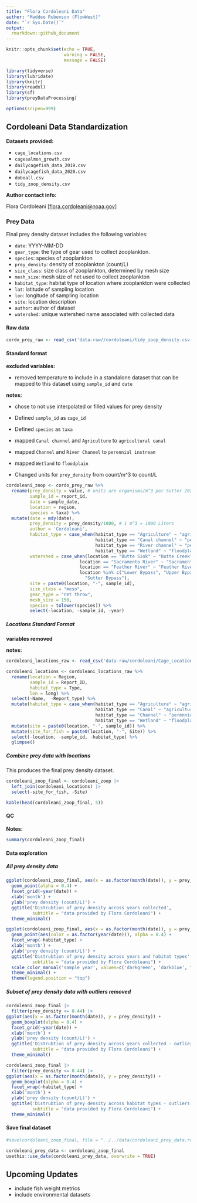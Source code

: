```yaml
---
title: "Flora Cordoleani Data"
author: "Maddee Rubenson (FlowWest)"
date: "`r Sys.Date()`"
output:
  rmarkdown::github_document
---
```


```r
knitr::opts_chunk$set(echo = TRUE,
                      warning = FALSE, 
                      message = FALSE)

library(tidyverse)
library(lubridate)
library(knitr)
library(readxl)
library(sf)
library(preyDataProcessing)

options(scipen=999)
```

## Cordoleani Data Standardization

**Datasets provided:**

-   `cage_locations.csv`
-   `cagesalmon_growth.csv`
-   `dailycagefish_data_2019.csv`
-   `dailycagefish_data_2020.csv`
-   `doboall.csv`
-   `tidy_zoop_density.csv`

**Author contact info:**

Flora Cordoleani [[flora.cordoleani\@noaa.gov](flora.cordolean@noaa.gov)]

### Prey Data

Final prey density dataset includes the following variables:

-   `date`: YYYY-MM-DD
-   `gear_type`: the type of gear used to collect zooplankton.
-   `species`: species of zooplankton
-   `prey_density`: density of zooplankton (count/L)
-   `size_class`: size class of zooplankton, determined by mesh size
-   `mesh_size`: mesh size of net used to collect zooplankton
-   `habitat_type`: habitat type of location where zooplankton were collected
-   `lat`: latitude of sampling location
-   `lon`: longitude of sampling location
-   `site`: location description
-   `author`: author of dataset
-   `watershed`: unique watershed name associated with collected data

#### Raw data

```r
cordo_prey_raw <- read_csv('data-raw//cordoleani/tidy_zoop_density.csv') |> glimpse()

```

#### Standard format

**excluded variables:**

-   removed temperature to include in a standalone dataset that can be mapped to this dataset using `sample_id` and `date`

**notes:**

-   chose to not use interpolated or filled values for prey density

-   Defined `sample_id` as `cage_id`

-   Defined `species` as `taxa`

-   mapped `Canal channel` and `Agriculture` to `agricultural canal`

-   mapped `Channel` and `River Channel` to `perennial instream`

-   mapped `Wetland` to `floodplain`

-   Changed units for `prey_density` from count/m\^3 to count/L

```r
cordoleani_zoop <- cordo_prey_raw %>% 
  rename(prey_density = value, # units are organisms/m^3 per Sutter 2020 report 
         sample_id = report_id,
         date = sample_date,
         location = region,
         species = taxa) %>%
  mutate(date = mdy(date),
         prey_density = prey_density/1000, # 1 m^3 = 1000 Liters 
         author = 'Cordoleani',
         habitat_type = case_when(habitat_type == "Agriculture" ~ "agricultural canal",
                                  habitat_type == "Canal channel" ~ "perennial instream",
                                  habitat_type == "River channel" ~ "perennial instream",
                                  habitat_type == "Wetland" ~ "floodplain"),
         watershed = case_when(location == "Butte Sink" ~ "Butte Creek", 
                            location == "Sacramento River" ~ "Sacramento River", 
                            location == "Feather River" ~ "Feather River", 
                            location %in% c("Lower Bypass", "Upper Bypass") ~ 
                              "Sutter Bypass"), 
         site = paste0(location, "-", sample_id),
         size_class = "meso",
         gear_type = "net throw",
         mesh_size = 150,
         species = tolower(species)) %>% 
         select(-location, -sample_id, -year) 

```

##### Locations Standard Format

**variables removed**

**notes:**

```r
cordoleani_locations_raw <- read_csv('data-raw/cordoleani/Cage_Locations.csv')

cordoleani_locations <- cordoleani_locations_raw %>%
  rename(location = Region, 
         sample_id = Report_ID, 
         habitat_type = Type, 
         lon = long) %>%
  select(-Name,  -Report_type) %>%
  mutate(habitat_type = case_when(habitat_type == "Agriculture" ~ "agricultural canal",
                                  habitat_type == "Canal" ~ "agricultural canal",
                                  habitat_type == "Channel" ~ "perennial instream",
                                  habitat_type == "Wetland" ~ "floodplain")) %>%
  mutate(site = paste0(location, "-", sample_id)) %>%
  mutate(site_for_fish = paste0(location, "-", Site)) %>%
  select(-location, -sample_id, -habitat_type) %>%
  glimpse()

```

##### Combine prey data with locations

This produces the final prey density dataset.

```r

cordoleani_zoop_final <- cordoleani_zoop |> 
  left_join(cordoleani_locations) |> 
  select(-site_for_fish, -Site)

kable(head(cordoleani_zoop_final, 5))

```

#### QC

**Notes:**

```r
summary(cordoleani_zoop_final)
```

#### Data exploration

##### All prey density data

```r
ggplot(cordoleani_zoop_final, aes(x = as.factor(month(date)), y = prey_density)) + 
  geom_point(alpha = 0.4) + 
  facet_grid(~year(date)) + 
  xlab('month') +
  ylab('prey density (count/L)') + 
  ggtitle('Distrubtion of prey density across years collected', 
          subtitle = "data provided by Flora Cordoleani") +
  theme_minimal() 

ggplot(cordoleani_zoop_final, aes(x = as.factor(month(date)), y = prey_density)) + 
  geom_point(aes(color = as.factor(year(date))), alpha = 0.4) + 
  facet_wrap(~habitat_type) + 
  xlab('month') +
  ylab('prey density (count/L)') + 
  ggtitle('Distrubtion of prey density across years and habitat types', 
          subtitle = "data provided by Flora Cordoleani") +  
  scale_color_manual('sample year', values=c('darkgreen', 'darkblue', "darkred")) + 
  theme_minimal() + 
  theme(legend.position = "top") 

```

##### Subset of prey density data with outliers removed

```r

cordoleani_zoop_final |> 
  filter(prey_density <= 0.44) |> 
ggplot(aes(x = as.factor(month(date)), y = prey_density)) + 
  geom_boxplot(alpha = 0.4) + 
  facet_grid(~year(date)) + 
  xlab('month') +
  ylab('prey density (count/L)') + 
  ggtitle('Distrubtion of prey density across years collected - outliers removed', 
          subtitle = "data provided by Flora Cordoleani") +
  theme_minimal() 

cordoleani_zoop_final |> 
  filter(prey_density <= 0.44) |> 
ggplot(aes(x = as.factor(month(date)), y = prey_density)) + 
  geom_boxplot(alpha = 0.4) + 
  facet_wrap(~habitat_type) + 
  xlab('month') +
  ylab('prey density (count/L)') + 
  ggtitle('Distrubtion of prey density across habitat types - outliers removed', 
          subtitle = "data provided by Flora Cordoleani") +  
  theme_minimal() 
```

#### Save final dataset

```r

#save(cordoleani_zoop_final, file = "../../data/cordoleani_prey_data.rda")

cordoleani_prey_data <- cordoleani_zoop_final
usethis::use_data(cordoleani_prey_data, overwrite = TRUE)

```

## Upcoming Updates

-   include fish weight metrics
-   include environmental datasets
